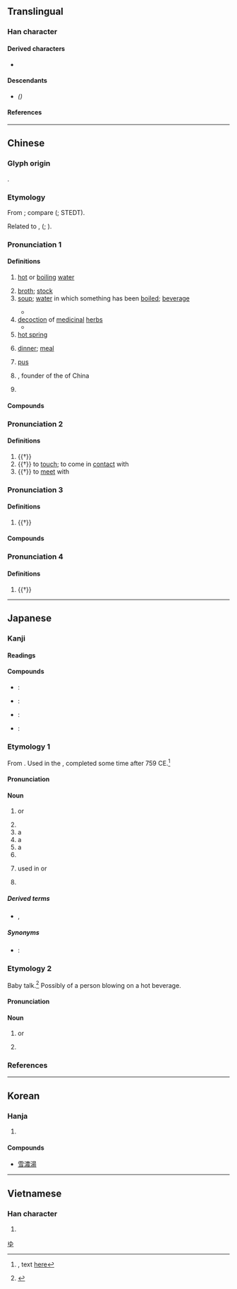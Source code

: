 {{also|汤}}
{{character info/new}}
==Translingual==

===Han character===
{{Han char|rn=85|rad=水|as=09|sn=12|four=36127|canj=EAMH|ids=⿰氵昜}}

====Derived characters====
* {{l|mul|[[簜]], [[蕩]]([[荡]]), [[𡼍]], [[𡾕]], [[𡑑]], [[𡢈]], [[𢡂]], [[𢴳]], [[𪳷]]([[𬂱]]), [[燙]]([[烫]]), [[璗]]([[𬍡]]), [[盪]], [[𧑘]], [[𮣋]], [[𠎯]], [[鐋]]([[铴]])}}

====Descendants====
* {{l|mul|[[汤]]}} ''({{w|Simplified Chinese}})''

====References====
{{Han ref|kx=0638.160|dkj=17874|dj=1045.080|hdz=31674.030|uh=6E6F}}

----

==Chinese==
{{zh-forms|s=汤}}

===Glyph origin===
{{Han etym}}
{{Han compound|水|alt1=氵|昜|c1=s|c2=p|t1=water|ls=psc}}.

===Etymology===
From {{inh|zh|sit-pro|*r-la(w)ŋ||steam; hot (liquid)}}; compare {{cog|bo|རླངས||steam, vapour; steamy}} ({{zh-ref|Bodman, 1980}}; STEDT).

Related to {{och-l|盪|basin for holding hot water for washing; wash basin}}, {{och-l|煬|to heat; to roast}} ({{zh-ref|Wang, 1982}}; {{zh-ref|Schuessler, 2007}}).

===Pronunciation 1===
{{zh-pron
|m=tāng,er=y
|m-s=tan1
|c=tong1
|c-t=
|g=
|h=pfs=thông
|j=
|mb=tó̤ng
|md=tŏng
|mn=thng/thong
|mn_note=thng - vernacular; thong - literary
|mn-t=teng1
|w=1thaan
|x=
|mc=2
|oc=2+3,1
|cat=n,pn
}}

====Definitions====
{{zh-hanzi}}

# {{lb|zh|literary|or|regional}} [[hot]] or [[boiling]] [[water]]
# [[broth]]; [[stock]]
# [[soup]]; [[water]] in which something has been [[boiled]]; [[beverage]]
#: {{zh-x|薑湯|ginger '''tea'''}}
#: {{zh-x|我們 晚餐 喝 湯。|We will have '''soup''' for dinner.}}
#* {{zh-x|元宵 用 水 煮，隨 湯 一起 吃。|Sweet dumplings are boiled and served in hot water.}}
# [[decoction]] of [[medicinal]] [[herb]]s
#* {{zh-x|白 虎 湯|White Tiger Decoction}}
# [[hot spring]]
# {{lb|zh|dialectal Mandarin}} [[dinner]]; [[meal]]
#: {{zh-x|喝 '''湯兒{r}'''|to have a '''meal''' [Central Mandarin]}}
# {{lb|zh|Min Nan}} [[pus]]
# {{w|Tang of Shang}}, founder of the {{w|Shang Dynasty}} of China
# {{surname|lang=zh}}

====Compounds====
{{zh-der|一個碗內兩張匙，不是湯著就抹著|一混湯子|一湯|一道湯|三湯兩割|上湯|二缸湯|二陳湯|以湯止沸|以湯沃沸|以湯沃雪|剩湯臘水兒|十全大補湯|參湯|味噌湯|和合湯|商湯|喝湯|嘗湯戲|四神湯|固若金湯|圓仔湯|如湯沃雪|如湯潑雪|如湯澆雪|如湯灌雪|如蹈湯火|孟婆湯|就湯下麵|履湯蹈火|張湯|成湯|拉片兒湯|探湯|揚湯止沸|揚湯止沸，不如去薪|換湯不換藥|握炭流湯|搓圓仔湯|搓湯圓|搓熟的湯團|擔湯擔水|擔湯運水|攢湯|斧鉞湯鑊|杯湯|梅湯|殘湯剩飯|殷湯|汆丸子湯|汆湯|池湯|沸湯|泡湯|清湯|清湯寡水|清湯掛麵|湯劑|湯包|湯匙|湯圓|湯姆歷險記|湯姆生|湯婆子|湯恩比|湯武|湯武革命|湯水|湯池|湯池鐵城|湯沐|湯沐邑|湯泉|湯液|湯湯水水|湯澆雪|湯火|湯燒火熱|湯瓶|湯盤|湯糰|湯網|湯罐|湯羊|湯腳|湯屋|湯著|湯藥|湯裡來，水裡去|湯鍋|湯鑊|湯頭|湯顯祖|湯風|湯風冒雪|湯飯|湯餅|湯餅會|湯麵|湯鼎|溫湯|濃湯|灌迷湯|灌黃湯|灑湯|火山湯海|肉湯|煎湯|片兒湯|片兒湯話|狗探湯|生化湯|疙瘩湯|白湯|百沸湯|皮笊籬，不漏湯|盆湯|瞎子吃湯圓|石城湯池|空心湯圓|空心湯糰|粉湯|粉湯包子|續命湯|羅宋湯|羹湯|老湯|般若湯|茶湯|茶湯會|落湯螃蟹|落湯雞|葷湯臘水|薑湯|蘭湯|赴湯投火|赴湯跳火|赴湯蹈火|赴蹈湯火|蹈赴湯火|軟口湯|迷魂湯|酸梅湯|酸辣湯|金城湯池|金湯|金湯匙|雜燴湯|面湯|頭腦湯|香湯|馬虎湯|高湯|鬧米湯|鴆湯|麵湯|黃湯|黃湯辣水|點湯|湯遜湖}}

===Pronunciation 2===
{{zh-pron
|m=tàng,tāng
|m-s=tan1
|c=tong3
|md=táung
|dial=n
|mc=3
|oc=n,2
|cat=v
}}

====Definitions====
{{zh-hanzi}}

# {{†}} {{zh-original|燙|to [[warm]]; to [[bathe]] or [[rinse]] in hot water}}
# {{†}} to [[touch]]; to come in [[contact]] with
# {{†}} to [[meet]] with

===Pronunciation 3===
{{zh-pron
|m=shāng
|c=soeng1
|md=siŏng
|dial=n
|mc=1
|oc=1,3
|cat=a
}}

====Definitions====
{{zh-hanzi}}

# {{†}} {{zh-only|湯湯|[[torrential]]}}

====Compounds====
{{zh-der|fold=1|湯湯|浩浩湯湯}}

===Pronunciation 4===
{{zh-pron
|m=yáng
|c=joeng4
|dial=n
|cat=v
}}

====Definitions====
{{zh-hanzi}}

# {{†}} {{zh-alt-form|暘}} {{zh-only|暘谷}}

{{zh-cat|Beginning}}

----

==Japanese==

===Kanji===
{{ja-kanji|grade=3|rs=水09}}

====Readings====
{{ja-readings
|goon=とう<たう, しょう<しやう
|kanon=とう<たう, しょう<しやう
|toon=たん
|on=よう<やう
|kun=ゆ-
}}

====Compounds====
{{der-top|Compounds}}
* {{ja-r|桜湯|さくら ゆ}}: {{l|en|sakura}} {{l|en|tea}}
* {{ja-r|銭湯|せんとう}}: {{l|en|bathhouse}}
* {{ja-r|茶の湯|ちゃのゆ}}: {{l|en|tea ceremony}}
* {{ja-r|秘湯|ひとう}}: {{l|en|secret}} {{l|en|hot spring}}
{{der-bottom}}

===Etymology 1===
{{ja-kanjitab|ゆ|yomi=k}}

From {{inh|ja|ojp|sort=ゆ|-}}.  Used in the ''{{w|Man'yōshū}}'', completed some time after 759 CE.<ref>{{RQ:Manyoshu|16|3824}}, text [http://jti.lib.virginia.edu/japanese/manyoshu/Man16Yo.html#3824 here]</ref>

====Pronunciation====
{{ja-pron|yomi=k|ゆ|acc=1|acc_ref=DJR}}

====Noun====
{{ja-noun|ゆ}}

# {{l|en|warm}} or {{l|en|hot}} {{l|en|water}}
# {{l|en|bathwater}}
# a {{l|en|hot spring}}
# a {{l|en|medicinal}} {{l|en|bath}}
# a {{l|en|medicinal}} {{l|en|decoction}}
# {{l|en|bilgewater}}
# {{l|en|molten}} {{l|en|metal}} used in {{l|en|casting}} or {{l|en|founding}}
# {{l|en|urine}}

=====Derived terms=====
* {{ja-r|尿|ゆばり}}, {{ja-r|尿|ゆまり}}

=====Synonyms=====
* {{sense|medicinal decoction}} {{ja-r|茶|ちゃ}}: {{l|en|tea}}

===Etymology 2===
Baby talk.<ref name="KDJ">{{R:Kokugo Dai Jiten}}</ref> Possibly {{l|en|onomatopoeic}} of a person blowing on a hot beverage.

====Pronunciation====
{{ja-pron|yomi=k|ぶう}}

====Noun====
{{ja-noun|ぶう}}

# {{lb|ja|childish|archaic|sort=ふう'}} {{l|en|warm}} or {{l|en|hot}} {{l|en|water}}
# {{lb|ja|childish|archaic|sort=ふう'}} {{l|en|tea}}

===References===
<references/>

[[Category:Japanese basic words|ゆ]]

----

==Korean==

===Hanja===
{{ko-hanja|hangeul=[[탕]], [[상]]|eumhun=|rv=tang, sang|mr=t'ang, sang|y=thang, sang}}

# {{defn|lang=ko|sort=水09}}

====Compounds====
* [[雪濃湯]]

----

==Vietnamese==

===Han character===
{{vi-hantu|thang|rs=水09}}

# {{defn|lang=vi|sort=水09}}